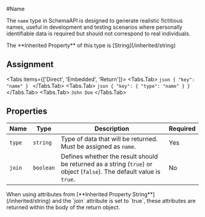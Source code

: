 #Name

The `name` type in SchemaAPI is designed to generate realistic fictitious names, useful in development and testing scenarios where personally identifiable data is required but should not correspond to real individuals.


<Callout type="info" emoji="ℹ️">
    The **Inherited Property** of this type is [String](/inherited/string)
</Callout>


## Assignment

<Tabs items={['Direct', 'Embedded', 'Return']}>
    <Tabs.Tab>
    ```json
    {
        "key": "name"
    }
    ```
    </Tabs.Tab>
    <Tabs.Tab>
    ```json
    {
        "key": {
            "type": "name"
        }
    }
    ```
    </Tabs.Tab>
    <Tabs.Tab>
    ```
    John Doe
    ```
    </Tabs.Tab>
</Tabs>



## Properties

| Name | Type | Description | Required |
| ------------- | -------- | -------------- | --------- |
| `type` | `string` | Type of data that will be returned. Must be assigned as `name`. | Yes |
| `join` | `boolean` | Defines whether the result should be returned as a string (`true`) or object (`false`). The default value is `true`. | No |

<Callout type="info" emoji="ℹ️">
    When using attributes from [**Inherited Property String**](/inherited/string) and the `join` attribute is set to `true`, these attributes are returned within the body of the return object.
</Callout>